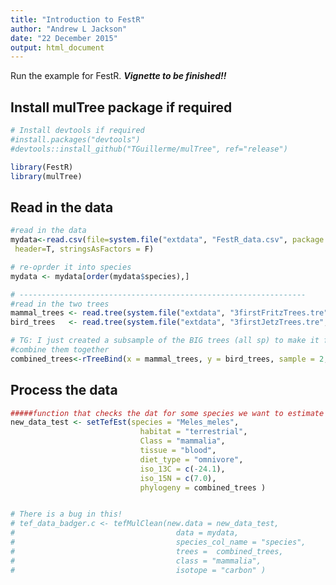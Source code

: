 ```yaml
---
title: "Introduction to FestR"
author: "Andrew L Jackson"
date: "22 December 2015"
output: html_document
---
```


Run the example for FestR. **_Vignette to be finished!!_**

## Install mulTree package if required

```r
# Install devtools if required
#install.packages("devtools")
#devtools::install_github("TGuillerme/mulTree", ref="release")

library(FestR)
library(mulTree)

```

## Read in the data

```r



#read in the data
mydata<-read.csv(file=system.file("extdata", "FestR_data.csv", package = "FestR"),
 header=T, stringsAsFactors = F)

# re-oprder it into species
mydata <- mydata[order(mydata$species),]

# ----------------------------------------------------------------
#read in the two trees
mammal_trees <- read.tree(system.file("extdata", "3firstFritzTrees.tre", package = "FestR"))
bird_trees   <- read.tree(system.file("extdata", "3firstJetzTrees.tre", package = "FestR"))

# TG: I just created a subsample of the BIG trees (all sp) to make it faster
#combine them together
combined_trees<-rTreeBind(x = mammal_trees, y = bird_trees, sample = 2, root.age = 250)


```

## Process the data

```r
#####function that checks the dat for some species we want to estimate TEF for
new_data_test <- setTefEst(species = "Meles_meles", 
                             habitat = "terrestrial", 
                             Class = "mammalia", 
                             tissue = "blood", 
                             diet_type = "omnivore", 
                             iso_13C = c(-24.1), 
                             iso_15N = c(7.0), 
                             phylogeny = combined_trees )


# There is a bug in this!
# tef_data_badger.c <- tefMulClean(new.data = new_data_test, 
#                                    data = mydata, 
#                                    species_col_name = "species", 
#                                    trees =  combined_trees, 
#                                    class = "mammalia", 
#                                    isotope = "carbon" )



```
